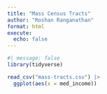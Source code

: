 ```yaml
---
title: "Mass Census Tracts"
author: "Roshan Ranganathan"
format: html
execute:
  echo: false
---
```


```r
#| message: false
library(tidyverse)
```

```r
read_csv("mass-tracts.csv") |> 
  ggplot(aes(x = med_income))
```

